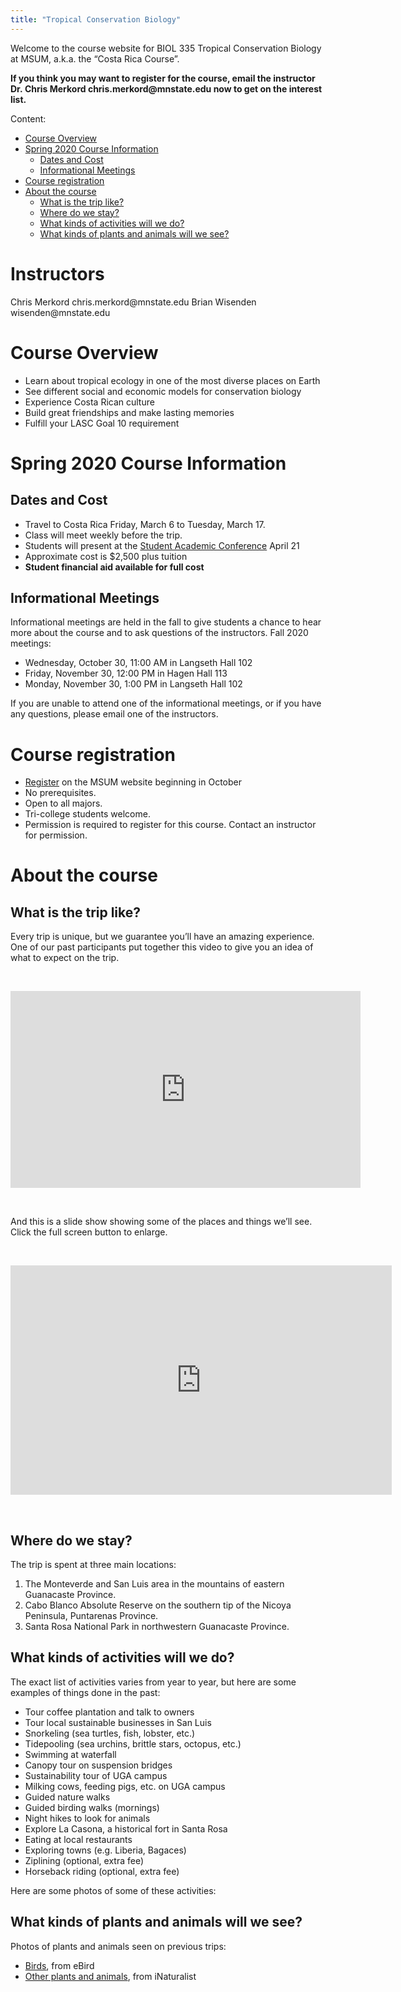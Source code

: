 ```yaml
---
title: "Tropical Conservation Biology"
---
```


Welcome to the course website for BIOL 335 Tropical Conservation Biology at MSUM, a.k.a. the "Costa Rica Course".

**If you think you may want to register for the course, email the instructor Dr. Chris Merkord chris.merkord@mnstate.edu now to get on the interest list.**

Content:

- [Course Overview]
- [Spring 2020 Course Information]
    - [Dates and Cost]
    - [Informational Meetings]
- [Course registration]
- [About the course]
    - [What is the trip like?]
    - [Where do we stay?]
    - [What kinds of activities will we do?]
    - [What kinds of plants and animals will we see?]

# Instructors

Chris Merkord chris.merkord@mnstate.edu
Brian Wisenden wisenden@mnstate.edu

# Course Overview

- Learn about tropical ecology in one of the most diverse places on Earth
- See different social and economic models for conservation biology
- Experience Costa Rican culture
- Build great friendships and make lasting memories
- Fulfill your LASC Goal 10 requirement

# Spring 2020 Course Information

## Dates and Cost

- Travel to Costa Rica Friday, March 6 to Tuesday, March 17.
- Class will meet weekly before the trip.
- Students will present at the [Student Academic Conference](https://www.mnstate.edu/sac/) April 21
- Approximate cost is $2,500 plus tuition
- **Student financial aid available for full cost**

## Informational Meetings

Informational meetings are held in the fall to give students a chance to hear more about the course and to ask questions of the instructors. Fall 2020 meetings:

- Wednesday, October 30, 11:00 AM in Langseth Hall 102
- Friday, November 30, 12:00 PM in Hagen Hall 113
- Monday, November 30, 1:00 PM in Langseth Hall 102

If you are unable to attend one of the informational meetings, or if you have any questions, please email one of the instructors.


# Course registration

- [Register](https://www.mnstate.edu/registrar/registration/) on the MSUM website beginning in October
- No prerequisites.
- Open to all majors.
- Tri-college students welcome.
- Permission is required to register for this course. Contact an instructor for permission.


# About the course

## What is the trip like?

Every trip is unique, but we guarantee you'll have an amazing experience. One of our past participants put together this video to give you an idea of what to expect on the trip.

<br />

<iframe width="560" height="315" src="https://www.youtube.com/embed/ylkJviot8Y4" frameborder="0" allow="autoplay; encrypted-media" allowfullscreen></iframe>

<br />

And this is a slide show showing some of the places and things we'll see. Click the full screen button to enlarge.

<br />

<iframe src="https://mnscu-my.sharepoint.com/personal/su7849xi_minnstate_edu/_layouts/15/Doc.aspx?sourcedoc={af26d47f-c379-45ac-a165-ee124504defd}&amp;action=embedview&amp;wdAr=1.7777777777777777" width="610px" height="367px" frameborder="0">This is an embedded <a target="_blank" href="https://office.com">Microsoft Office</a> presentation, powered by <a target="_blank" href="https://office.com/webapps">Office Online</a>.</iframe>

<br />

## Where do we stay?

The trip is spent at three main locations:

1. The Monteverde and San Luis area in the mountains of eastern Guanacaste Province.
2. Cabo Blanco Absolute Reserve on the southern tip of the Nicoya Peninsula, Puntarenas Province.
3. Santa Rosa National Park in northwestern Guanacaste Province.


## What kinds of activities will we do?

The exact list of activities varies from year to year, but here are some examples of things done in the past:

- Tour coffee plantation and talk to owners
- Tour local sustainable businesses in San Luis
- Snorkeling (sea turtles, fish, lobster, etc.)
- Tidepooling (sea urchins, brittle stars, octopus, etc.)
- Swimming at waterfall
- Canopy tour on suspension bridges
- Sustainability tour of UGA campus
- Milking cows, feeding pigs, etc. on UGA campus
- Guided nature walks
- Guided birding walks (mornings)
- Night hikes to look for animals
- Explore La Casona, a historical fort in Santa Rosa
- Eating at local restaurants
- Exploring towns (e.g. Liberia, Bagaces)
- Ziplining (optional, extra fee)
- Horseback riding (optional, extra fee)

Here are some photos of some of these activities:

## What kinds of plants and animals will we see?

Photos of plants and animals seen on previous trips:

- [Birds](https://ebird.org/media/catalog?mediaType=Photo&searchField=user&includeUnconfirmed=true&userId=USER150509&regionCode=CR&sort=upload_date_desc), from eBird
- [Other plants and animals](https://www.inaturalist.org/projects/msum-costa-rica?tab=observations&subtab=grid), from iNaturalist